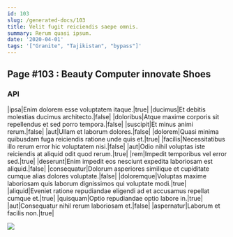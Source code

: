 ```yaml
---
id: 103
slug: /generated-docs/103
title: Velit fugit reiciendis saepe omnis.
summary: Rerum quasi ipsum.
date: '2020-04-01'
tags: '["Granite", "Tajikistan", "bypass"]'
---
```

## Page #103 : Beauty Computer innovate Shoes

### API

|ipsa|Enim dolorem esse voluptatem itaque.|true|
|ducimus|Et debitis molestias ducimus architecto.|false|
|doloribus|Atque maxime corporis sit repellendus et sed porro tempora.|false|
|suscipit|Et minus animi rerum.|false|
|aut|Ullam et laborum dolores.|false|
|dolorem|Quasi minima quibusdam fuga reiciendis ratione unde quis et.|true|
|facilis|Necessitatibus illo rerum error hic voluptatem nisi.|false|
|aut|Odio nihil voluptas iste reiciendis at aliquid odit quod rerum.|true|
|rem|Impedit temporibus vel error sed.|true|
|deserunt|Enim impedit eos nesciunt expedita laboriosam est aliquid.|false|
|consequatur|Dolorum asperiores similique et cupiditate cumque alias dolores voluptate.|false|
|doloremque|Voluptas maxime laboriosam quis laborum dignissimos qui voluptate modi.|true|
|aliquid|Eveniet ratione repudiandae eligendi ad et accusamus repellat cumque et.|true|
|quisquam|Optio repudiandae optio labore in.|true|
|aut|Consequatur nihil rerum laboriosam et.|false|
|aspernatur|Laborum et facilis non.|true|


![](/assets/cats-2.jpg)


